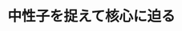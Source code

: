 ﻿---
title: "中性子を捉えて核心に迫る"
category: "環境・社会理工学院"
vol: 54
interviewee: "井頭 政之 "
url: ""
tags: []
pdf: "54-1.pdf"
career: ""
preface: "中性子捕獲の起こりやすさを表す中性子捕獲断面積。その測定を通じ、中性子捕獲反応の起こりやすさが中性子の速さに比例するというv則の実証に成功した井頭を紹介する。"
---
